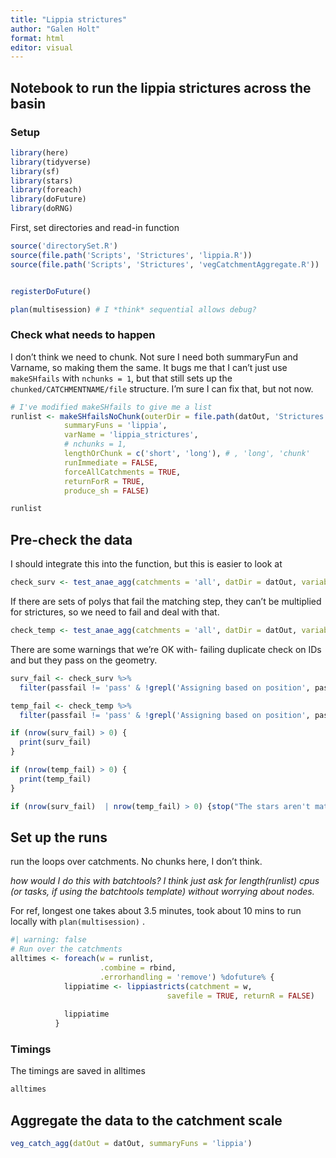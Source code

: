 ```yaml
---
title: "Lippia strictures"
author: "Galen Holt"
format: html
editor: visual
---
```


## Notebook to run the lippia strictures across the basin

### Setup

```r
library(here)
library(tidyverse)
library(sf)
library(stars)
library(foreach)
library(doFuture)
library(doRNG)
```

First, set directories and read-in function

```r
source('directorySet.R')
source(file.path('Scripts', 'Strictures', 'lippia.R'))
source(file.path('Scripts', 'Strictures', 'vegCatchmentAggregate.R'))


registerDoFuture()

plan(multisession) # I *think* sequential allows debug?
```

### Check what needs to happen

I don't think we need to chunk. Not sure I need both summaryFun and Varname, so making them the same. It bugs me that I can't just use `makeSHfails` with `nchunks = 1`, but that still sets up the `chunked/CATCHMENTNAME/file` structure. I'm sure I can fix that, but not now.

```r
# I've modified makeSHfails to give me a list
runlist <- makeSHfailsNoChunk(outerDir = file.path(datOut, 'Strictures'),
            summaryFuns = 'lippia',
            varName = 'lippia_strictures',
            # nchunks = 1,
            lengthOrChunk = c('short', 'long'), # , 'long', 'chunk'
            runImmediate = FALSE,
            forceAllCatchments = TRUE,
            returnForR = TRUE,
            produce_sh = FALSE)

```

```r
runlist
```

## Pre-check the data

I should integrate this into the function, but this is easier to look at

```r
check_surv <- test_anae_agg(catchments = 'all', datDir = datOut, variableDir = 'Inundationprocessed', summaryFun = 'lippiaAdultSurvive')

```

If there are sets of polys that fail the matching step, they can't be multiplied for strictures, so we need to fail and deal with that.

```r
check_temp <- test_anae_agg(catchments = 'all', datDir = datOut, variableDir = 'Tempprocessed', summaryFun = 'weightedMean')

```

There are some warnings that we're OK with- failing duplicate check on IDs and but they pass on the geometry.

```r

surv_fail <- check_surv %>% 
  filter(passfail != 'pass' & !grepl('Assigning based on position', passfail))

temp_fail <- check_temp %>% 
  filter(passfail != 'pass' & !grepl('Assigning based on position', passfail))

if (nrow(surv_fail) > 0) {
  print(surv_fail)
}

if (nrow(temp_fail) > 0) {
  print(temp_fail)
}

if (nrow(surv_fail)  | nrow(temp_fail) > 0) {stop("The stars aren't matching, so can't be used for stricture multiplication. Sort that out.")}
```

## Set up the runs

run the loops over catchments. No chunks here, I don't think.

*how would I do this with batchtools? I think just ask for length(runlist) cpus (or tasks, if using the batchtools template) without worrying about nodes.*

For ref, longest one takes about 3.5 minutes, took about 10 mins to run locally with `plan(multisession)` .

```r
#| warning: false
# Run over the catchments
alltimes <- foreach(w = runlist, 
                    .combine = rbind, 
                    .errorhandling = 'remove') %dofuture% {
            lippiatime <- lippiastricts(catchment = w, 
                                   savefile = TRUE, returnR = FALSE)
            
            lippiatime
          }
```

### Timings

The timings are saved in alltimes

```r
alltimes
```

## Aggregate the data to the catchment scale

```r
veg_catch_agg(datOut = datOut, summaryFuns = 'lippia')
```
